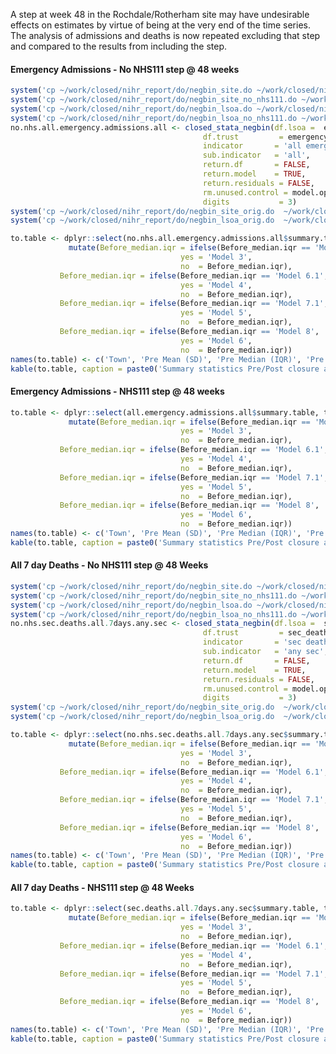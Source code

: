 A step at week 48 in the Rochdale/Rotherham site may have undesirable effects on estimates by virtue of being at the very end of the time series.  The analysis of admissions and deaths is now repeated excluding that step and compared to the results from including the step.

#### Emergency Admissions - No NHS111 step @ 48 weeks

```r
system('cp ~/work/closed/nihr_report/do/negbin_site.do ~/work/closed/nihr_report/do/negbin_site_orig.do')
system('cp ~/work/closed/nihr_report/do/negbin_site_no_nhs111.do ~/work/closed/nihr_report/do/negbin_site.do')
system('cp ~/work/closed/nihr_report/do/negbin_lsoa.do ~/work/closed/nihr_report/do/negbin_lsoa_orig.do')
system('cp ~/work/closed/nihr_report/do/negbin_lsoa_no_nhs111.do ~/work/closed/nihr_report/do/negbin_lsoa.do')
no.nhs.all.emergency.admissions.all <- closed_stata_negbin(df.lsoa =  emergency_admissions_measure_clean,
                                           df.trust         = emergency_admissions_site_measure_clean,
                                           indicator       = 'all emergency admissions',
                                           sub.indicator   = 'all',
                                           return.df       = FALSE,
                                           return.model    = TRUE,
                                           return.residuals = FALSE,
                                           rm.unused.control = model.opts$rm.unused.control,
                                           digits           = 3)
system('cp ~/work/closed/nihr_report/do/negbin_site_orig.do  ~/work/closed/nihr_report/do/negbin_site.do')
system('cp ~/work/closed/nihr_report/do/negbin_lsoa_orig.do  ~/work/closed/nihr_report/do/negbin_lsoa.do')

to.table <- dplyr::select(no.nhs.all.emergency.admissions.all$summary.table, town, Before_mean.sd, Before_median.iqr, Before_min.max, After_mean.sd, After_median.iqr, After_min.max, diff_abs, diff_perc) %>%
             mutate(Before_median.iqr = ifelse(Before_median.iqr == 'Model 4',
                                      yes = 'Model 3',
                                      no  = Before_median.iqr),
           Before_median.iqr = ifelse(Before_median.iqr == 'Model 6.1',
                                      yes = 'Model 4',
                                      no  = Before_median.iqr),
           Before_median.iqr = ifelse(Before_median.iqr == 'Model 7.1',
                                      yes = 'Model 5',
                                      no  = Before_median.iqr),
           Before_median.iqr = ifelse(Before_median.iqr == 'Model 8',
                                      yes = 'Model 6',
                                      no  = Before_median.iqr))
names(to.table) <- c('Town', 'Pre Mean (SD)', 'Pre Median (IQR)', 'Pre Range', 'Post Mean (SD)', 'Post Median (IQR)', 'Post Range', 'Difference', 'Percentage')
kable(to.table, caption = paste0('Summary statistics Pre/Post closure and estimated coefficients for the closure or difference in time to ED (depending on the outcome)\n', 'Generated : ', Sys.time()))

```

#### Emergency Admissions - NHS111 step @ 48 weeks

```r
to.table <- dplyr::select(all.emergency.admissions.all$summary.table, town, Before_mean.sd, Before_median.iqr, Before_min.max, After_mean.sd, After_median.iqr, After_min.max, diff_abs, diff_perc) %>%
             mutate(Before_median.iqr = ifelse(Before_median.iqr == 'Model 4',
                                      yes = 'Model 3',
                                      no  = Before_median.iqr),
           Before_median.iqr = ifelse(Before_median.iqr == 'Model 6.1',
                                      yes = 'Model 4',
                                      no  = Before_median.iqr),
           Before_median.iqr = ifelse(Before_median.iqr == 'Model 7.1',
                                      yes = 'Model 5',
                                      no  = Before_median.iqr),
           Before_median.iqr = ifelse(Before_median.iqr == 'Model 8',
                                      yes = 'Model 6',
                                      no  = Before_median.iqr))
names(to.table) <- c('Town', 'Pre Mean (SD)', 'Pre Median (IQR)', 'Pre Range', 'Post Mean (SD)', 'Post Median (IQR)', 'Post Range', 'Difference', 'Percentage')
kable(to.table, caption = paste0('Summary statistics Pre/Post closure and estimated coefficients for the closure or difference in time to ED (depending on the outcome)\n', 'Generated : ', Sys.time()))
```

#### All 7 day Deaths - No NHS111 step @ 48 Weeks

```r
system('cp ~/work/closed/nihr_report/do/negbin_site.do ~/work/closed/nihr_report/do/negbin_site_orig.do')
system('cp ~/work/closed/nihr_report/do/negbin_site_no_nhs111.do ~/work/closed/nihr_report/do/negbin_site.do')
system('cp ~/work/closed/nihr_report/do/negbin_lsoa.do ~/work/closed/nihr_report/do/negbin_lsoa_orig.do')
system('cp ~/work/closed/nihr_report/do/negbin_lsoa_no_nhs111.do ~/work/closed/nihr_report/do/negbin_lsoa.do')
no.nhs.sec.deaths.all.7days.any.sec <- closed_stata_negbin(df.lsoa =  sec_deaths_all_7days_measure_clean,
                                           df.trust         = sec_deaths_all_7days_site_measure_clean,
                                           indicator       = 'sec deaths all 7days',
                                           sub.indicator   = 'any sec',
                                           return.df       = FALSE,
                                           return.model    = TRUE,
                                           return.residuals = FALSE,
                                           rm.unused.control = model.opts$rm.unused.control,
                                           digits           = 3)
system('cp ~/work/closed/nihr_report/do/negbin_site_orig.do  ~/work/closed/nihr_report/do/negbin_site.do')
system('cp ~/work/closed/nihr_report/do/negbin_lsoa_orig.do  ~/work/closed/nihr_report/do/negbin_lsoa.do')

to.table <- dplyr::select(no.nhs.sec.deaths.all.7days.any.sec$summary.table, town, Before_mean.sd, Before_median.iqr, Before_min.max, After_mean.sd, After_median.iqr, After_min.max, diff_abs, diff_perc) %>%
             mutate(Before_median.iqr = ifelse(Before_median.iqr == 'Model 4',
                                      yes = 'Model 3',
                                      no  = Before_median.iqr),
           Before_median.iqr = ifelse(Before_median.iqr == 'Model 6.1',
                                      yes = 'Model 4',
                                      no  = Before_median.iqr),
           Before_median.iqr = ifelse(Before_median.iqr == 'Model 7.1',
                                      yes = 'Model 5',
                                      no  = Before_median.iqr),
           Before_median.iqr = ifelse(Before_median.iqr == 'Model 8',
                                      yes = 'Model 6',
                                      no  = Before_median.iqr))
names(to.table) <- c('Town', 'Pre Mean (SD)', 'Pre Median (IQR)', 'Pre Range', 'Post Mean (SD)', 'Post Median (IQR)', 'Post Range', 'Difference', 'Percentage')
kable(to.table, caption = paste0('Summary statistics Pre/Post closure and estimated coefficients for the closure or difference in time to ED (depending on the outcome)\n', 'Generated : ', Sys.time()))

```

#### All 7 day Deaths - NHS111 step @ 48 Weeks

```r
to.table <- dplyr::select(sec.deaths.all.7days.any.sec$summary.table, town, Before_mean.sd, Before_median.iqr, Before_min.max, After_mean.sd, After_median.iqr, After_min.max, diff_abs, diff_perc) %>%
             mutate(Before_median.iqr = ifelse(Before_median.iqr == 'Model 4',
                                      yes = 'Model 3',
                                      no  = Before_median.iqr),
           Before_median.iqr = ifelse(Before_median.iqr == 'Model 6.1',
                                      yes = 'Model 4',
                                      no  = Before_median.iqr),
           Before_median.iqr = ifelse(Before_median.iqr == 'Model 7.1',
                                      yes = 'Model 5',
                                      no  = Before_median.iqr),
           Before_median.iqr = ifelse(Before_median.iqr == 'Model 8',
                                      yes = 'Model 6',
                                      no  = Before_median.iqr))
names(to.table) <- c('Town', 'Pre Mean (SD)', 'Pre Median (IQR)', 'Pre Range', 'Post Mean (SD)', 'Post Median (IQR)', 'Post Range', 'Difference', 'Percentage')
kable(to.table, caption = paste0('Summary statistics Pre/Post closure and estimated coefficients for the closure or difference in time to ED (depending on the outcome)\n', 'Generated : ', Sys.time()))

```
